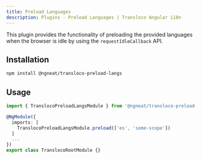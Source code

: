 ```yaml
---
title: Preload Languages
description: Plugins - Preload Languages | Transloco Angular i18n
---
```


This plugin provides the functionality of preloading the provided languages when the browser is idle by using the `requestIdleCallback` API.

## Installation
```bash
npm install @ngneat/transloco-preload-langs
```

## Usage
```ts title="transloco-root.module.ts"
import { TranslocoPreloadLangsModule } from '@ngneat/transloco-preload-langs';

@NgModule({
  imports: [
    TranslocoPreloadLangsModule.preload(['es', 'some-scope'])
  ]
  ...
})
export class TranslocoRootModule {}
```
